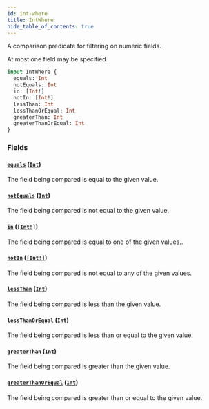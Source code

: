 ```yaml
---
id: int-where
title: IntWhere
hide_table_of_contents: true
---
```



A comparison predicate for filtering on numeric fields.

At most one field may be specified.

```graphql
input IntWhere {
  equals: Int
  notEquals: Int
  in: [Int!]
  notIn: [Int!]
  lessThan: Int
  lessThanOrEqual: Int
  greaterThan: Int
  greaterThanOrEqual: Int
}
```


### Fields

#### [`equals`](#) ([`Int`](/docs/directory-guide/graphql/reference/schema/scalars/int))

The field being compared is equal to the given value.


#### [`notEquals`](#) ([`Int`](/docs/directory-guide/graphql/reference/schema/scalars/int))

The field being compared is not equal to the given value.


#### [`in`](#) ([`[Int!]`](/docs/directory-guide/graphql/reference/schema/scalars/int))

The field being compared is equal to one of the given values..


#### [`notIn`](#) ([`[Int!]`](/docs/directory-guide/graphql/reference/schema/scalars/int))

The field being compared is not equal to any of the given values.


#### [`lessThan`](#) ([`Int`](/docs/directory-guide/graphql/reference/schema/scalars/int))

The field being compared is less than the given value.


#### [`lessThanOrEqual`](#) ([`Int`](/docs/directory-guide/graphql/reference/schema/scalars/int))

The field being compared is less than or equal to the given value.


#### [`greaterThan`](#) ([`Int`](/docs/directory-guide/graphql/reference/schema/scalars/int))

The field being compared is greater than the given value.


#### [`greaterThanOrEqual`](#) ([`Int`](/docs/directory-guide/graphql/reference/schema/scalars/int))

The field being compared is greater than or equal to the given value.





